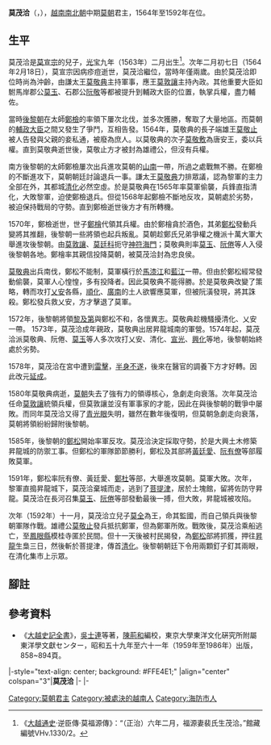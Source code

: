 {{未收錄漢字|{{缺字||31||13px}}|?}}
{{越南君主
| 名稱=莫茂洽
| 圖像=Statue of Emperor Mạc Mậu Hợp.jpg
| 說明=
| 國號=[[大越|大越]]
| 朝代=[[莫朝|莫朝]]
| 時代=[[南北朝_(越南)|南北朝]]
| 在位=1564年—1592年
| 前任=[[莫宣宗|莫宣宗]]
| 繼任=[[莫全|莫全]]<small>（监国）
| 年號=[[淳福|淳福]] 1565年—1568年<br/>[[崇康|崇康]] 1568年—1578年<br/>[[延成|延成]] 1578年—1585年<br/>[[端泰|端泰]] 1585年—1588年<br/>[[興治|興治]] 1588年—1591年<br/>[[洪寧|洪寧]] 1591年—1592年
| 姓名=莫茂洽
| 字=
| 尊號=
| 其他稱銜=安南都統使（明朝封）
| 別名=
| 出生=1563年
| 出生地=[[昇龍|昇龍]]
| 逝世={{death year and age|1592|1563}}
| 逝世地=菩提津
| 廟號=
| 諡號=
| 陵墓=
| 父=[[莫宣宗|莫宣宗]]
| 母=裴氏<ref name=mpn/>
| 后=[[武氏橫|武氏橫]]<ref>富山侯[[武文溪|武文溪]]女。《大越史記全書》，877頁。</ref><br />[[阮皇后_(莫茂洽)|阮氏]]<ref>[[阮倦|阮倦]]之女。《大越史記全書》，892頁</ref>
|}}
'''莫茂洽'''（{{vie|v='''Mạc Mậu Hợp'''|hn=莫茂洽}}，{{bd|1563年||1592年||CatIdx=M莫}}），[[越南南北朝|越南南北朝]]中期[[莫朝|莫朝]]君主，1564年至1592年在位。

==生平==
莫茂洽是[[莫宣宗|莫宣宗]]的兒子，[[光宝|光宝]]九年（1563年）二月出生<ref name=mpn>《[[大越通史|大越通史]]·逆臣傳·莫福源傳》：“（正治）六年二月，福源妻裴氏生茂洽。”館藏編號VHv.1330/2。</ref>。次年二月初七日（1564年2月18日），莫宣宗因病疹痘逝世，莫茂洽繼位，當時年僅兩歲。由於莫茂洽即位時尚為沖齡，由謙太王[[莫敬典|莫敬典]]主持軍事，應王[[莫敦讓|莫敦讓]]主持內政。其他重要大臣如駙馬岸郡公[[莫玉⿰王輦|莫玉]]{{缺字||31|莫玉⿰王輦}}、石郡公[[阮敬|阮敬]]等都被提升到輔政大臣的位置，執掌兵權，盡力輔佐。

當時[[後黎朝|後黎朝]]在太師[[鄭檢|鄭檢]]的率領下屢次北伐，並多次獲勝，奪取了大量地區。而莫朝的[[輔政大臣|輔政大臣]]之間又發生了爭鬥，互相告發。1564年，莫敬典的長子端雄王[[莫敬止|莫敬止]]被人告發與父親的妾私通，被廢為庶人。以莫敬典的次子[[莫敬敷|莫敬敷]]為唐安王，委以兵權。直到莫敬典逝世後，莫敬止方才被封為雄禮公，但沒有兵權。

南方後黎朝的太師鄭檢屢次出兵進攻莫朝的[[山南处_(越南)|山南]]一帶，所過之處戰無不勝。在鄭檢的不斷進攻下，莫朝朝廷討論退兵一事。謙太王[[莫敬典|莫敬典]]力排眾議，認為黎軍的主力全部在外，其都城[[清化市|清化]]必然空虛。於是莫敬典在1565年率莫軍偷襲，兵鋒直指清化，大敗黎軍，迫使鄭檢退兵。但從1568年起鄭檢不斷地反攻，莫朝處於劣勢，被迫保持戰局的守勢。直到鄭檢逝世後方才有所轉機。

1570年，鄭檢逝世，世子[[鄭檜|鄭檜]]代領其兵權。由於鄭檜貪於酒色，其弟[[鄭松|鄭松]]發動兵變將其推翻，後黎朝一些將領也起兵叛亂。莫朝趁鄭氏兄弟爭權之機派十萬大軍大舉進攻後黎朝。由[[莫敦讓|莫敦讓]]、[[莫廷科|莫廷科]]扼守[[神符海門|神符海門]]；莫敬典則率[[莫玉⿰王輦|莫玉]]{{缺字||31|莫玉⿰王輦}}、[[阮倦|阮倦]]等人入侵後黎朝各地。鄭檜率其親信投降莫朝，被莫茂洽封為忠良侯。

[[莫敬典|莫敬典]]出兵南伐，鄭松不能制，莫軍橫行於[[馬漆江|馬漆江]]和[[藍江|藍江]]一帶。但由於鄭松經常發動偷襲，莫軍人心惶惶，多有投降者。因此莫敬典不能得勝。於是莫敬典改變了策略，轉而攻打[[乂安省|乂安]]各縣，[[順化|順化]]、[[廣南省|廣南]]的土人欲響應莫軍，但被阮潢發現，將其誅殺。鄭松發兵救乂安，方才擊退了莫軍。

1572年，後黎朝將領[[黎及第|黎及第]]與鄭松不和，各懷異志。莫敬典趁機騷擾清化、乂安一帶。 1573年，莫茂洽成年親政，莫敬典出居昇龍城南的軍營。1574年起，莫茂洽派莫敬典、阮倦、[[莫玉⿰王輦|莫玉]]{{缺字||31|莫玉⿰王輦}}等人多次攻打乂安、清化、[[宣光省|宣光]]、[[老街省|興化]]等地，後黎朝始終處於劣勢。

1578年，莫茂洽在宮中遭到[[雷擊|雷擊]]，[[半身不遂|半身不遂]]，後來在醫官的調養下方才好轉。因此改元[[延成|延成]]。

1580年莫敬典病逝，[[莫朝|莫朝]]失去了強有力的領導核心，急劇走向衰落。次年莫茂洽任命[[莫敦讓|莫敦讓]]統領兵權，但莫敦讓並沒有軍事家的才能，因此在與後黎朝的戰爭中屡敗。而同年莫茂洽又得了[[青光眼|青光眼]]失明，雖然在數年後復明，但莫朝急劇走向衰落，莫朝將領紛紛歸附後黎朝。

1585年，後黎朝的[[鄭松|鄭松]]開始率軍反攻。莫茂洽決定採取守勢，於是大興土木修築昇龍城的防禦工事。但鄭松的軍隊節節勝利，鄭松及其部將[[黃廷愛|黃廷愛]]、[[阮有僚|阮有僚]]等部履敗莫軍。

1591年，鄭松率阮有僚、黃廷愛、[[鄭杜|鄭杜]]等部，大舉進攻莫朝。莫軍大敗。次年，黎軍直搗昇龍城下，莫茂洽棄城而走，逃到了[[菩提津|菩提津]]，居於土塊館，留將佐防守昇龍。莫茂洽在長河召集[[莫玉⿰王輦|莫玉]]{{缺字||31|莫玉⿰王輦}}、[[阮倦|阮倦]]等部發動最後一搏，但大敗，昇龍城被攻陷。

次年（1592年）十一月，莫茂洽立兒子[[莫全|莫全]]為王，命其監國，而自己領兵與後黎朝軍隊作戰。雄禮公[[莫敬止|莫敬止]]發兵抵抗鄭軍，但為鄭軍所敗。戰敗後，莫茂洽乘船逃亡，至[[鳳眼縣|鳳眼縣]]模桂寺匿於民間。但十一天後被村民揭發，為[[鄭松|鄭松]]部將抓獲，押往[[昇龍|昇龍]]生梟三日，然後斬於菩提津，傳首[[清化|清化]]。後黎朝朝廷下令用兩顆釘子釘其兩眼，在清化集市上示眾。

==腳註==
{{reflist}}

==參考資料==
*《[[大越史記全書|大越史記全書]]》，[[吳士連|吳士連]]等著，[[陳荊和|陳荊和]]編校，東京大學東洋文化硏究所附屬東洋學文獻センター，昭和五十九年至六十一年（1959年至1986年）出版，858~894頁。


{{start box}}
|-style="text-align: center; background: #FFE4E1;"
|align="center" colspan="3"|'''莫茂洽'''
|-
{{s-before|[[莫宣宗|莫宣宗]]}}
{{s-title|[[越南君主列表#莫朝中半段時期（北朝）|大越國皇帝（北部）]]|1564年—1592年}}
{{s-after|[[莫全|莫全]]}}
|-
{{s-before|[[莫宣宗|莫宣宗]]}}
{{s-title|[[越南君主列表#莫朝中半段時期（北朝）|越南莫朝君主]]|1564年—1592年}}
{{s-after|[[莫全|莫全]]}}
{{end box}}

{{莫朝君主}}

{{DEFAULTSORT:Mac, Mau Hop}}
[[Category:莫朝君主|Category:莫朝君主]]
[[Category:被處決的越南人|Category:被處決的越南人]]
[[Category:海防市人|Category:海防市人]]